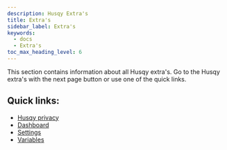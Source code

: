 ```yaml
---
description: Husqy Extra's
title: Extra's
sidebar_label: Extra's
keywords:
  - docs
  - Extra's
toc_max_heading_level: 6
---
```


This section contains information about all Husqy extra's. Go to the Husqy extra's with the next page button or use one of the quick links.

## Quick links:

- [Husqy privacy](husqy-privacy)
- [Dashboard](dashboard)
- [Settings](settings)
- [Variables](variables)
